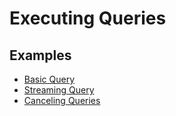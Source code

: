 # Executing Queries

## Examples

- [Basic Query](query-example-1)
- [Streaming Query](query-example-2)
- [Canceling Queries](query-example-3)
